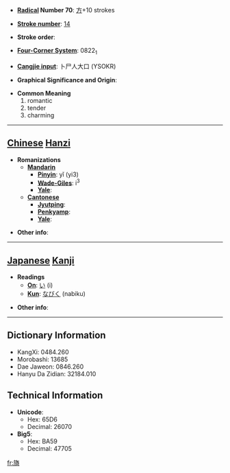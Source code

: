 * '''[[Wiktionary:Chinese radical index| Radical]] Number 70''': [[Wiktionary:Chinese radical index 方|方]]+10 strokes

* '''[[Wiktionary:Chinese total strokes index|Stroke number]]''': [[Wiktionary:Chinese total strokes index 14|14]]

* '''Stroke order''': 

* '''[[Wiktionary:Chinese four corner index|Four-Corner System]]''': 0822<sub>1</sub>

* '''[[Wiktionary:Chinese Cangjie index|Cangjie input]]''': 卜尸人大口 (YSOKR)

* '''Graphical Significance and Origin''': 

* '''Common Meaning'''
*#romantic
*# tender
*# charming


----

== [[Chinese]] [[Hanzi]] ==

* '''Romanizations'''
** '''[[Mandarin]]'''
*** '''[[Pinyin]]''': yǐ (yi3)
*** '''[[Wade-Giles]]''': i<sup>3</sup>
*** '''[[Yale]]''': 
** '''[[Cantonese]]'''
*** '''[[Jyutping]]''':
*** '''[[Penkyamp]]''': 
*** '''[[Yale]]''': 

* '''Other info''': 

----

== [[Japanese]] [[Kanji]] ==

* '''Readings'''
** '''[[On]]''': [[い]] (i)
** '''[[Kun]]''': [[なびく]] (nabiku)

* '''Other info''':  

----

== Dictionary Information ==

* KangXi: 0484.260
* Morobashi: 13685
* Dae Jaweon: 0846.260
* Hanyu Da Zidian: 32184.010

== Technical Information ==

* '''Unicode''':
** Hex: 65D6
** Decimal: 26070
* '''Big5''':
** Hex: BA59
** Decimal: 47705

[[fr:旖]]